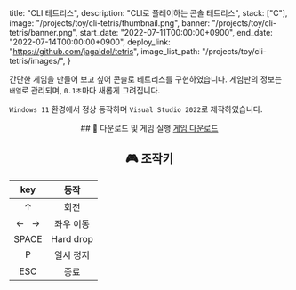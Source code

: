   title: "CLI 테트리스",
  description: "CLI로 플레이하는 콘솔 테트리스",
  stack: ["C"],
  image: "/projects/toy/cli-tetris/thumbnail.png",
  banner: "/projects/toy/cli-tetris/banner.png",
  start_date: "2022-07-11T00:00:00+0900",
  end_date: "2022-07-14T00:00:00+0900",
  deploy_link: "https://github.com/jagaldol/tetris",
  image_list_path: "/projects/toy/cli-tetris/images/",
}

간단한 게임을 만들어 보고 싶어 콘솔로 테트리스를 구현하였습니다. 게임판의 정보는 `배열`로 관리되며, `0.1초`마다 새롭게 그려집니다.

`Windows 11` 환경에서 정상 동작하며 `Visual Studio 2022`로 제작하였습니다.

<div align="center">
  ## 💾 다운로드 및 게임 실행

<a href="/files/tetris.exe" download>
  게임 다운로드
</a>

## 🎮 조작키

|    key     |   동작    |
| :--------: | :-------: |
|     ↑      |   회전    |
| ← &nbsp; → | 좌우 이동 |
|   SPACE    | Hard drop |
|     P      | 일시 정지 |
|    ESC     |   종료    |

</div>

